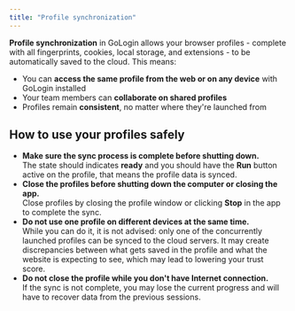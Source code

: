 ```yaml
---
title: "Profile synchronization"
---
```


**Profile synchronization** in GoLogin allows your browser profiles - complete with all fingerprints, cookies, local storage, and extensions - to be automatically saved to the cloud. This means:

- You can **access the same profile from the web or on any device** with GoLogin installed
- Your team members can **collaborate on shared profiles**
- Profiles remain **consistent**, no matter where they're launched from

## How to use your profiles safely

- **Make sure the sync process is complete before shutting down.**\
  The state should indicates **ready** and you should have the **Run** button active on the profile, that means the profile data is synced.
- **Close the profiles before shutting down the computer or closing the app.**\
  Close profiles by closing the profile window or clicking **Stop** in the app to complete the sync.
- **Do not use one profile on different devices at the same time.**\
  While you can do it, it is not advised: only one of the concurrently launched profiles can be synced to the cloud servers. It may create discrepancies between what gets saved in the profile and what the website is expecting to see, which may lead to lowering your trust score.
- **Do not close the profile while you don't have Internet connection.**\
  If the sync is not complete, you may lose the current progress and will have to recover data from the previous sessions.